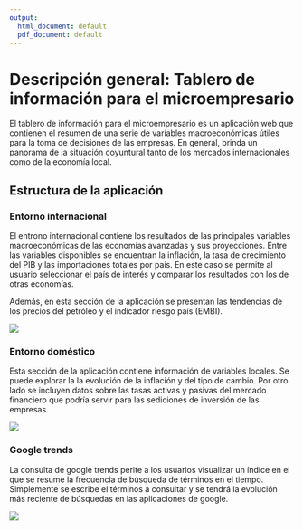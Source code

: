 ```yaml
---
output:
  html_document: default
  pdf_document: default
---
```


# Descripción general: Tablero de información para el microempresario

El tablero de información para el microempresario es un aplicación web que contienen el resumen de una serie de variables macroeconómicas útiles para la toma de decisiones de las empresas. En general, brinda un panorama de la situación coyuntural tanto de los mercados internacionales como de la economía local. 

## Estructura de la aplicación

### Entorno internacional

El entrono internacional contiene los resultados de las principales variables macroeconómicas de las economías avanzadas y sus proyecciones. Entre las variables disponibles se encuentran la inflación, la tasa de crecimiento del PIB y las importaciones totales por país. En este caso se permite al usuario seleccionar el país de interés y comparar los resultados con los de otras economías.

Además, en esta sección de la aplicación se presentan las tendencias de los precios del petróleo y el indicador riesgo país (EMBI).

![](app_capture/internacional.png)

### Entorno doméstico

Esta sección de la aplicación contiene información de variables locales. Se puede explorar la la evolución de la inflación y del tipo de cambio. Por otro lado se incluyen datos sobre las tasas activas y pasivas del mercado financiero que podría servir para las sediciones de inversión de las empresas. 

![](app_capture/domestico.png)

### Google trends

La consulta de google trends perite a los usuarios visualizar un índice en el que se resume la frecuencia de búsqueda de términos en el tiempo. Simplemente se escribe el términos a consultar y se tendrá la evolución más reciente  de búsquedas en las aplicaciones de google.


![](app_capture/gtrends.png)



